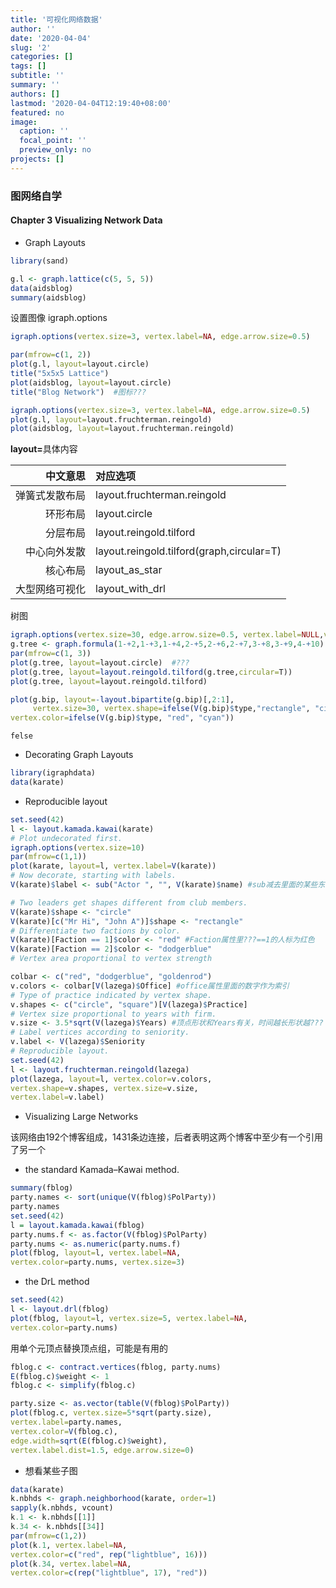```yaml
---
title: '可视化网络数据'
author: ''
date: '2020-04-04'
slug: '2'
categories: []
tags: []
subtitle: ''
summary: ''
authors: []
lastmod: '2020-04-04T12:19:40+08:00'
featured: no
image:
  caption: ''
  focal_point: ''
  preview_only: no
projects: []
---
```

### 图网络自学

#### Chapter 3 Visualizing Network Data


- Graph Layouts
```r
library(sand)
```

```r
g.l <- graph.lattice(c(5, 5, 5))
data(aidsblog)
summary(aidsblog)
```


设置图像 igraph.options
```r
igraph.options(vertex.size=3, vertex.label=NA, edge.arrow.size=0.5)

par(mfrow=c(1, 2))
plot(g.l, layout=layout.circle)
title("5x5x5 Lattice")
plot(aidsblog, layout=layout.circle)
title("Blog Network")  #图标???
```


```r
igraph.options(vertex.size=3, vertex.label=NA, edge.arrow.size=0.5)
plot(g.l, layout=layout.fruchterman.reingold)
plot(aidsblog, layout=layout.fruchterman.reingold)

```

**layout=**具体内容

|中文意思|对应选项|
|---:|:---|
|弹簧式发散布局|layout.fruchterman.reingold|
|环形布局|layout.circle|
|分层布局|layout.reingold.tilford|
|中心向外发散|layout.reingold.tilford(graph,circular=T) |
|核心布局|layout_as_star|
|大型网络可视化|layout_with_drl|


树图
```r
igraph.options(vertex.size=30, edge.arrow.size=0.5, vertex.label=NULL,vertex.color="lightblue")
g.tree <- graph.formula(1-+2,1-+3,1-+4,2-+5,2-+6,2-+7,3-+8,3-+9,4-+10)
par(mfrow=c(1, 3))
plot(g.tree, layout=layout.circle)  #???
plot(g.tree, layout=layout.reingold.tilford(g.tree,circular=T))
plot(g.tree, layout=layout.reingold.tilford)
```


```r
plot(g.bip, layout=-layout.bipartite(g.bip)[,2:1],
     vertex.size=30, vertex.shape=ifelse(V(g.bip)$type,"rectangle", "circle"),
vertex.color=ifelse(V(g.bip)$type, "red", "cyan"))
```

`felse`

- Decorating Graph Layouts
```r
library(igraphdata)
data(karate)
```

- Reproducible layout
```r
set.seed(42)
l <- layout.kamada.kawai(karate)
# Plot undecorated first.
igraph.options(vertex.size=10)
par(mfrow=c(1,1))
plot(karate, layout=l, vertex.label=V(karate))
# Now decorate, starting with labels.
V(karate)$label <- sub("Actor ", "", V(karate)$name) #sub减去里面的某些东???

# Two leaders get shapes different from club members.
V(karate)$shape <- "circle"
V(karate)[c("Mr Hi", "John A")]$shape <- "rectangle"
# Differentiate two factions by color.
V(karate)[Faction == 1]$color <- "red" #Faction属性里???==1的人标为红色
V(karate)[Faction == 2]$color <- "dodgerblue"
# Vertex area proportional to vertex strength

```

```r
colbar <- c("red", "dodgerblue", "goldenrod")
v.colors <- colbar[V(lazega)$Office] #office属性里面的数字作为索引
# Type of practice indicated by vertex shape.
v.shapes <- c("circle", "square")[V(lazega)$Practice]
# Vertex size proportional to years with firm.
v.size <- 3.5*sqrt(V(lazega)$Years) #顶点形状和Years有关，时间越长形状越???
# Label vertices according to seniority.
v.label <- V(lazega)$Seniority  
# Reproducible layout.
set.seed(42)
l <- layout.fruchterman.reingold(lazega)
plot(lazega, layout=l, vertex.color=v.colors,
vertex.shape=v.shapes, vertex.size=v.size,
vertex.label=v.label)
```

- Visualizing Large Networks

该网络由192个博客组成，1431条边连接，后者表明这两个博客中至少有一个引用了另一个

- the standard Kamada–Kawai method.

```r
summary(fblog)
party.names <- sort(unique(V(fblog)$PolParty))
party.names
set.seed(42)
l = layout.kamada.kawai(fblog)
party.nums.f <- as.factor(V(fblog)$PolParty)
party.nums <- as.numeric(party.nums.f)
plot(fblog, layout=l, vertex.label=NA,
vertex.color=party.nums, vertex.size=3)
```

- the DrL method
```r
set.seed(42)
l <- layout.drl(fblog)
plot(fblog, layout=l, vertex.size=5, vertex.label=NA,
vertex.color=party.nums)
```

用单个元顶点替换顶点组，可能是有用的
```r
fblog.c <- contract.vertices(fblog, party.nums)
E(fblog.c)$weight <- 1
fblog.c <- simplify(fblog.c)

party.size <- as.vector(table(V(fblog)$PolParty))
plot(fblog.c, vertex.size=5*sqrt(party.size),
vertex.label=party.names,
vertex.color=V(fblog.c),
edge.width=sqrt(E(fblog.c)$weight),
vertex.label.dist=1.5, edge.arrow.size=0)
```

- 想看某些子图

```r
data(karate)
k.nbhds <- graph.neighborhood(karate, order=1)
sapply(k.nbhds, vcount)
k.1 <- k.nbhds[[1]]
k.34 <- k.nbhds[[34]]
par(mfrow=c(1,2))
plot(k.1, vertex.label=NA,
vertex.color=c("red", rep("lightblue", 16)))
plot(k.34, vertex.label=NA,
vertex.color=c(rep("lightblue", 17), "red"))
```


